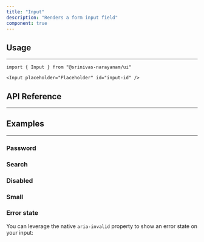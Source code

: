 ```yaml
---
title: "Input"
description: "Renders a form input field"
component: true
---
```


<ComponentExample name="input-demo" />

## Usage

---

```tsx
import { Input } from "@srinivas-narayanam/ui"
```

```tsx
<Input placeholder="Placeholder" id="input-id" />
```

## API Reference

---

<ComponentReference mainComponent="Input" />

## Examples

---

### Password

<ComponentExample name="input-password" />

### Search

<ComponentExample name="input-search" />

### Disabled

<ComponentExample name="input-disabled" />

### Small

<ComponentExample name="input-small" />

### Error state

You can leverage the native `aria-invalid` property to show an error state on your input:

<ComponentExample name="input-error" />
